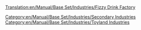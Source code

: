 [[Translation:en/Manual/Base Set/Industries/Fizzy Drink Factory]]

{{en/Manual/Base Set/Industries/Industries|image=en/Manual/Base Set/Industries/FizzyDrinkFactory.png
|name=Fizzy Drink Factory
|climates=[[en/Manual/Climates]]
|accepts=[[en/Manual/Base Set/Cargos/Cola]],[[en/Manual/Base Set/Cargos/Bubbles]]
|produces=[[en/Manual/Base Set/Cargos/Fizzy Drinks]]
|notes=Not present in other [[en/Manual/Climates]].
}}

[[Category:en/Manual/Base Set/Industries/Secondary Industries]]
[[Category:en/Manual/Base Set/Industries/Toyland Industries]]